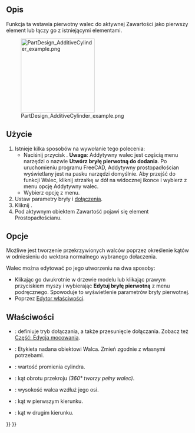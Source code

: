 <languages/>

{{Docnav/pl
|[[PartDesign_AdditiveBox/pl|Addytywny prostopadłościan]]
|[[PartDesign_AdditiveSphere/pl|Addytywna sfera]]
|[[PartDesign_Workbench/pl|środowisko pracy Projekt Części]]
|IconL=PartDesign_AdditiveBox.svg
|IconR=PartDesign_AdditiveSphere.svg
|IconC=Workbench_PartDesign.svg
}}

{{GuiCommand/pl
|Name=PartDesign AdditiveCylinder
|Name/pl=Projekt Części: Addytywny walec
|MenuLocation=Projekt Części → Utwórz cechę przez dodanie → Addytywny walec
|Workbenches=[[PartDesign_Workbench/pl|Projekt Części]]
|Version=0.17
|SeeAlso=[[PartDesign_CompPrimitiveAdditive/pl|Komponent bryła pierwotna do dodania]], [[PartDesign_SubtractiveCylinder/pl|Subtraktywny walec]]
}}

<span id="Description"></span>
==Opis==

Funkcja ta wstawia pierwotny walec do aktywnej Zawartości jako pierwszy element lub łączy go z istniejącymi elementami.

[[File:PartDesign_AdditiveCylinder_example.png|200px]]

<span id="Usage"></span>
==Użycie==

# Istnieje kilka sposobów na wywołanie tego polecenia:
#* Naciśnij przycisk {{Button|[[File:PartDesign_AdditiveCylinder.svg|16px]] [[PartDesign_AdditiveCylinder/pl|Addytywny walec]]}}. '''Uwaga''': Addytywny walec jest częścią menu narzędzi o nazwie '''Utwórz bryłę pierwotną do dodania'''. Po uruchomieniu programu FreeCAD, Addytywny prostopadłościan wyświetlany jest na pasku narzędzi domyślnie. Aby przejść do funkcji Walec, kliknij strzałkę w dół na widocznej ikonce i wybierz z menu opcję Addytywny walec.
#* Wybierz opcję {{MenuCommand|Projekt Części → Utwórz bryłę pierwotną do dodania → [[Image:PartDesign_AdditiveCylinder.svg|16px]] Addytywny walec}} z menu.
# Ustaw parametry bryły i [[Part_EditAttachment/pl|dołączenia]].
# Kliknij {{Button|OK}}.
# Pod aktywnym obiektem Zawartość pojawi się element Prostopadłościanu.

<span id="Options"></span>
==Opcje==

Możliwe jest tworzenie przekrzywionych walców poprzez określenie kątów w odniesieniu do wektora normalnego wybranego dołaczenia. {{Version/pl|0.20}}

Walec można edytować po jego utworzeniu na dwa sposoby:
* Klikając go dwukrotnie w drzewie modelu lub klikając prawym przyciskiem myszy i wybierając '''Edytuj bryłę pierwotną''' z menu podręcznego. Spowoduje to wyświetlenie parametrów bryły pierwotnej.
* Poprzez [[Property_editor/pl|Edytor właściwości]].

<span id="Properties"></span>
==Właściwości==

* {{PropertyData|Dołączenie}}: definiuje tryb dołączania, a także przesunięcie dołączania. Zobacz też [[Part_EditAttachment/pl|Część: Edycja mocowania]].
* {{PropertyData|Etykieta}}: Etykieta nadana obiektowi Walca. Zmień zgodnie z własnymi potrzebami.
* {{PropertyData|Promień}}: wartość promienia cylindra.
* {{PropertyData|Kąt}}: kąt obrotu przekroju ''(360° tworzy pełny walec)''.
* {{PropertyData|Wysokość}}: wysokość walca wzdłuż jego osi.
* {{PropertyData|Pierwszy kąt}}: kąt w pierwszym kierunku. {{Version/pl|0.20}}
* {{PropertyData|Drugi kąt}}: kąt w drugim kierunku. {{Version/pl|0.20}}


{{Docnav/pl
|[[PartDesign_AdditiveBox/pl|Addytywny prostopadłościan]]
|[[PartDesign_AdditiveSphere/pl|Addytywna sfera]]
|[[PartDesign_Workbench/pl|środowisko pracy Projekt Części]]
|IconL=PartDesign_AdditiveBox.svg
|IconR=PartDesign_AdditiveSphere.svg
|IconC=Workbench_PartDesign.svg
}}

{{PartDesign_Tools_navi{{#translation:}}}}
{{Userdocnavi{{#translation:}}}}
